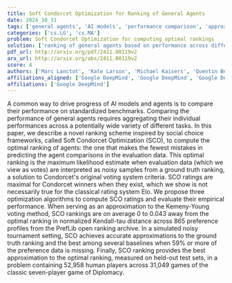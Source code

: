 ```yaml
---
title: Soft Condorcet Optimization for Ranking of General Agents
date: 2024_10_31
tags: ['general agents', 'AI models', 'performance comparison', 'approximation to optimal ranking', "Condorcet's voting system", 'optimization algorithms', 'tournament setting', 'Kemeny-Young voting method', 'preference profiles', 'ranking scheme', 'Soft Condorcet Optimization']
categories: ['cs.LG', 'cs.MA']
problem: Soft Condorcet Optimization for computing optimal rankings
solution: ['ranking of general agents based on performance across different tasks']
pdf_url: http://arxiv.org/pdf/2411.00119v2
arx_url: http://arxiv.org/abs/2411.00119v2
score: 4
authors: ['Marc Lanctot', 'Kate Larson', 'Michael Kaisers', 'Quentin Berthet', 'Ian Gemp', 'Manfred Diaz', 'Roberto-Rafael Maura-Rivero', 'Yoram Bachrach', 'Anna Koop', 'Doina Precup']
affiliations_aligned: ['Google DeepMind', 'Google DeepMind', 'Google DeepMind', 'Google DeepMind', 'Google DeepMind', 'Google DeepMind', 'Google DeepMind', 'Google DeepMind', 'Google DeepMind', 'Google DeepMind']
affiliations: ['Google DeepMind']
---
```



A common way to drive progress of AI models and agents is to compare their
performance on standardized benchmarks. Comparing the performance of general
agents requires aggregating their individual performances across a potentially
wide variety of different tasks. In this paper, we describe a novel ranking
scheme inspired by social choice frameworks, called Soft Condorcet Optimization
(SCO), to compute the optimal ranking of agents: the one that makes the fewest
mistakes in predicting the agent comparisons in the evaluation data. This
optimal ranking is the maximum likelihood estimate when evaluation data (which
we view as votes) are interpreted as noisy samples from a ground truth ranking,
a solution to Condorcet's original voting system criteria. SCO ratings are
maximal for Condorcet winners when they exist, which we show is not necessarily
true for the classical rating system Elo. We propose three optimization
algorithms to compute SCO ratings and evaluate their empirical performance.
When serving as an approximation to the Kemeny-Young voting method, SCO
rankings are on average 0 to 0.043 away from the optimal ranking in normalized
Kendall-tau distance across 865 preference profiles from the PrefLib open
ranking archive. In a simulated noisy tournament setting, SCO achieves accurate
approximations to the ground truth ranking and the best among several baselines
when 59\% or more of the preference data is missing. Finally, SCO ranking
provides the best approximation to the optimal ranking, measured on held-out
test sets, in a problem containing 52,958 human players across 31,049 games of
the classic seven-player game of Diplomacy.